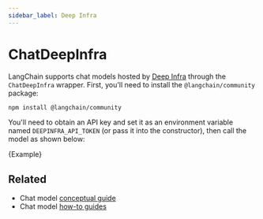 ```yaml
---
sidebar_label: Deep Infra
---
```



# ChatDeepInfra

LangChain supports chat models hosted by [Deep Infra](https://deepinfra.com/) through the `ChatDeepInfra` wrapper.
First, you'll need to install the `@langchain/community` package:


<IntegrationInstallTooltip></IntegrationInstallTooltip>

```bash npm2yarn
npm install @langchain/community
```

You'll need to obtain an API key and set it as an environment variable named `DEEPINFRA_API_TOKEN`
(or pass it into the constructor), then call the model as shown below:


<CodeBlock language="typescript">{Example}</CodeBlock>


## Related

- Chat model [conceptual guide](/docs/concepts/#chat-models)
- Chat model [how-to guides](/docs/how_to/#chat-models)
